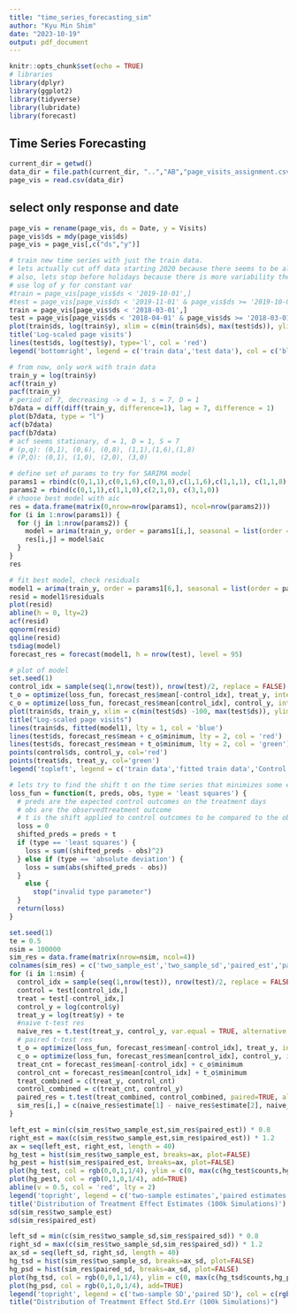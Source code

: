 ```yaml
---
title: "time_series_forecasting_sim"
author: "Kyu Min Shim"
date: "2023-10-19"
output: pdf_document
---
```


```r
knitr::opts_chunk$set(echo = TRUE)
# libraries
library(dplyr)
library(ggplot2)
library(tidyverse)
library(lubridate)
library(forecast)
```

## Time Series Forecasting
```r
current_dir = getwd()
data_dir = file.path(current_dir, "..","AB","page_visits_assignment.csv")
page_vis = read.csv(data_dir)
```
## select only response and date
```r
page_vis = rename(page_vis, ds = Date, y = Visits)
page_vis$ds = mdy(page_vis$ds)
page_vis = page_vis[,c("ds","y")]
```
```r
# train new time series with just the train data.
# lets actually cut off data starting 2020 because there seems to be alot of change points 
# also, lets stop before holidays because there is more variability there
# use log of y for constant var 
#train = page_vis[page_vis$ds < '2019-10-01',]
#test = page_vis[page_vis$ds < '2019-11-01' & page_vis$ds >= '2019-10-01',]
train = page_vis[page_vis$ds < '2018-03-01',]
test = page_vis[page_vis$ds < '2018-04-01' & page_vis$ds >= '2018-03-01',]
plot(train$ds, log(train$y), xlim = c(min(train$ds), max(test$ds)), ylim = c(min(log(train$y)), max(log(train$y))), type = 'l', col = 'black', ylab = 'Log of page visits', xlab = 'Time')
title('Log-scaled page visits')
lines(test$ds, log(test$y), type='l', col = 'red')
legend('bottomright', legend = c('train data','test data'), col = c('black','red'), lty = 1)
```
```r
# from now, only work with train data
train_y = log(train$y)
acf(train_y)
pacf(train_y)
# period of 7, decreasing -> d = 1, s = 7, D = 1
b7data = diff(diff(train_y, difference=1), lag = 7, difference = 1)
plot(b7data, type = "l")
acf(b7data)
pacf(b7data)
# acf seems stationary, d = 1, D = 1, S = 7
# (p,q): (0,1), (0,6), (0,8), (1,1),(1,6),(1,8)
# (P,Q): (0,1), (1,0), (2,0), (3,0)
```
```R
# define set of params to try for SARIMA model
params1 = rbind(c(0,1,1),c(0,1,6),c(0,1,8),c(1,1,6),c(1,1,1), c(1,1,8))
params2 = rbind(c(0,1,1),c(1,1,0),c(2,1,0), c(3,1,0))
# choose best model with aic
res = data.frame(matrix(0,nrow=nrow(params1), ncol=nrow(params2)))
for (i in 1:nrow(params1)) {
  for (j in 1:nrow(params2)) {
    model = arima(train_y, order = params1[i,], seasonal = list(order = params2[j,], period = 7))
    res[i,j] = model$aic
  }
}
res
```
```r
# fit best model, check residuals
model1 = arima(train_y, order = params1[6,], seasonal = list(order = params2[1,], period=7))
resid = model1$residuals
plot(resid)
abline(h = 0, lty=2)
acf(resid)
qqnorm(resid)
qqline(resid)
tsdiag(model)
forecast_res = forecast(model1, h = nrow(test), level = 95)
```
```r
# plot of model
set.seed(1)
control_idx = sample(seq(1,nrow(test)), nrow(test)/2, replace = FALSE)
t_o = optimize(loss_fun, forecast_res$mean[-control_idx], treat_y, interval = c(-2,2))
c_o = optimize(loss_fun, forecast_res$mean[control_idx], control_y, interval = c(-2,2))
plot(train$ds, train_y, xlim = c(min(test$ds) -100, max(test$ds)), ylim=c(min(c(control_y,treat_y))-1,max(c(control_y,treat_y))+1),type = 'l', col = 'black',ylab = "Log of page visits",xlab ="Time")
title("Log-scaled page visits")
lines(train$ds, fitted(model1), lty = 1, col = 'blue')
lines(test$ds, forecast_res$mean + c_o$minimum, lty = 2, col = 'red')
lines(test$ds, forecast_res$mean + t_o$minimum, lty = 2, col = 'green')
points(control$ds, control_y, col='red')
points(treat$ds, treat_y, col='green')
legend('topleft', legend = c('train data','fitted train data','Control TS','Treatment TS'), col = c('black','blue','red','green'), lty = c(1,1,2,2))
```

```r
# lets try to find the shift t on the time series that minimizes some error function with the treatment outcomes
loss_fun = function(t, preds, obs, type = 'least squares') {
  # preds are the expected control outcomes on the treatment days 
  # obs are the observedtreatment outcome
  # t is the shift applied to control outcomes to be compared to the observed treatment outcome
  loss = 0
  shifted_preds = preds + t
  if (type == 'least squares') {
    loss = sum((shifted_preds - obs)^2)
  } else if (type == 'absolute deviation') {
    loss = sum(abs(shifted_preds - obs))
  }
    else {
      stop("invalid type parameter")
  }
  return(loss)
}
```
```r
set.seed(1)
te = 0.5
nsim = 100000
sim_res = data.frame(matrix(nrow=nsim, ncol=4))
colnames(sim_res) = c('two_sample_est','two_sample_sd','paired_est','paired_sd')
for (i in 1:nsim) {
  control_idx = sample(seq(1,nrow(test)), nrow(test)/2, replace = FALSE)
  control = test[control_idx,]
  treat = test[-control_idx,]
  control_y = log(control$y)
  treat_y = log(treat$y) + te
  #naive t-test res
  naive_res = t.test(treat_y, control_y, var.equal = TRUE, alternative = 'two.sided')
  # paired t-test res
  t_o = optimize(loss_fun, forecast_res$mean[-control_idx], treat_y, interval = c(-2,2))
  c_o = optimize(loss_fun, forecast_res$mean[control_idx], control_y, interval = c(-2,2))
  treat_cnt = forecast_res$mean[-control_idx] + c_o$minimum
  control_cnt = forecast_res$mean[control_idx] + t_o$minimum
  treat_combined = c(treat_y, control_cnt)
  control_combined = c(treat_cnt, control_y)
  paired_res = t.test(treat_combined, control_combined, paired=TRUE, alternative='two.sided')
  sim_res[i,] = c(naive_res$estimate[1] - naive_res$estimate[2], naive_res$stderr, paired_res$estimate[1], paired_res$stderr)
}
```
```r
left_est = min(c(sim_res$two_sample_est,sim_res$paired_est)) * 0.8
right_est = max(c(sim_res$two_sample_est,sim_res$paired_est)) * 1.2
ax = seq(left_est, right_est, length = 40)
hg_test = hist(sim_res$two_sample_est, breaks=ax, plot=FALSE)
hg_pest = hist(sim_res$paired_est, breaks=ax, plot=FALSE)
plot(hg_test, col = rgb(0,0,1,1/4), ylim = c(0, max(c(hg_test$counts,hg_pest$counts))),main="", xlab="Treatment Effect Estimate")
plot(hg_pest, col = rgb(0,1,0,1/4), add=TRUE)
abline(v = 0.5, col = 'red', lty = 2)
legend('topright', legend = c('two-sample estimates','paired estimates'), col = c(rgb(0,0,1,1/4),rgb(0,1,0,1/4)), pch=c(15,15))
title('Distribution of Treatment Effect Estimates (100k Simulations)')
sd(sim_res$two_sample_est)
sd(sim_res$paired_est)
```
```r
left_sd = min(c(sim_res$two_sample_sd,sim_res$paired_sd)) * 0.8
right_sd = max(c(sim_res$two_sample_sd,sim_res$paired_sd)) * 1.2
ax_sd = seq(left_sd, right_sd, length = 40)
hg_tsd = hist(sim_res$two_sample_sd, breaks=ax_sd, plot=FALSE)
hg_psd = hist(sim_res$paired_sd, breaks=ax_sd, plot=FALSE)
plot(hg_tsd, col = rgb(0,0,1,1/4), ylim = c(0, max(c(hg_tsd$counts,hg_psd$counts))), main="", xlab = "Std.Err of Estimate")
plot(hg_psd, col = rgb(0,1,0,1/4), add=TRUE)
legend('topright', legend = c('two-sample SD','paired SD'), col = c(rgb(0,0,1,1/4),rgb(0,1,0,1/4)), pch=c(15,15))
title("Distribution of Treatment Effect Std.Err (100k Simulations)")
```